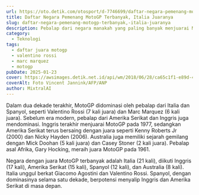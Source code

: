 ```yaml
---
url: https://oto.detik.com/otosport/d-7746699/daftar-negara-pemenang-motogp-terbanyak-italia-juaranya
title: Daftar Negara Pemenang MotoGP Terbanyak, Italia Juaranya
slug: daftar-negara-pemenang-motogp-terbanyak,-italia-juaranya
description: Pebalap dari negara manakah yang paling banyak menjuarai MotoGP? Simak daftarnya berikut ini.
category:
  - Teknologi
tags:
  - daftar juara motogp
  - valentino rossi
  - marc marquez
  - motogp
pubDate: 2025-01-23
cover: https://awsimages.detik.net.id/api/wm/2018/06/28/ca65c1f1-e89d-4e14-a27c-4ef78c83c5e9_169.jpeg?wid=54&w=650&v=1&t=jpeg
coverAlt: Foto Vincent Jannink/AFP/ANP
author: MixtralAI
---
```

Dalam dua dekade terakhir, MotoGP didominasi oleh pebalap dari Italia dan Spanyol, seperti Valentino Rossi (7 kali juara) dan Marc Marquez (6 kali juara). Sebelum era modern, pebalap dari Amerika Serikat dan Inggris juga mendominasi. Inggris terakhir menjuarai MotoGP pada 1977, sedangkan Amerika Serikat terus bersaing dengan juara seperti Kenny Roberts Jr (2000) dan Nicky Hayden (2006). Australia juga memiliki sejarah gemilang dengan Mick Doohan (5 kali juara) dan Casey Stoner (2 kali juara). Pebalap asal Afrika, Gary Hocking, meraih juara MotoGP pada 1961.

Negara dengan juara MotoGP terbanyak adalah Italia (21 kali), diikuti Inggris (17 kali), Amerika Serikat (15 kali), Spanyol (12 kali), dan Australia (8 kali). Italia unggul berkat Giacomo Agostini dan Valentino Rossi. Spanyol, dengan dominasinya selama satu dekade, berpotensi menyalip Inggris dan Amerika Serikat di masa depan.
